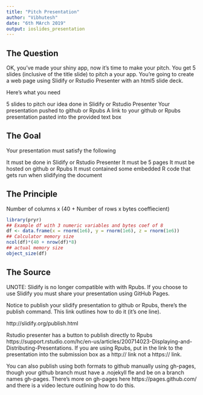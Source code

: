 ---
title: "Pitch Presentation"
author: "Vibhutesh"
date: "6th MArch 2019"
output: ioslides_presentation
---

## The Question

OK, you've made your shiny app, now it's time to make your pitch. You get 5 slides (inclusive of the title slide) to pitch a your app. You're going to create a web page using Slidify or Rstudio Presenter with an html5 slide deck.

Here's what you need

5 slides to pitch our idea done in Slidify or Rstudio Presenter
Your presentation pushed to github or Rpubs
A link to your github or Rpubs presentation pasted into the provided text box


## The Goal 

Your presentation must satisfy the following

It must be done in Slidify or Rstudio Presenter
It must be 5 pages
It must be hosted on github or Rpubs
It must contained some embedded R code that gets run when slidifying the document

## The Principle

Number of columns x (40 + Number of rows x bytes coeffiecient)

```{r echo=FALSE}
library(pryr)
## Example df with 3 numeric variables and bytes coef of 8
df <- data.frame(x = rnorm(1e6), y = rnorm(1e6), z = rnorm(1e6))
## Calculator memory size
ncol(df)*(40 + nrow(df)*8)
## actual memory size
object_size(df)
```

## The Source

UNOTE: Slidify is no longer compatible with with Rpubs. If you choose to use Slidify you must share your presentation using GitHub Pages.

Notice to publish your slidify presentation to github or Rpubs, there's the publish command. This link outlines how to do it (it's one line).

http://slidify.org/publish.html

Rstudio presenter has a button to publish directly to Rpubs https://support.rstudio.com/hc/en-us/articles/200714023-Displaying-and-Distributing-Presentations. If you are using Rpubs, put in the link to the presentation into the submission box as a http:// link not a https:// link.

You can also publish using both formats to github manually using gh-pages, though your github branch must have a .nojekyll fle and be on a branch names gh-pages. There's more on gh-pages here https://pages.github.com/ and there is a video lecture outlining how to do this.
